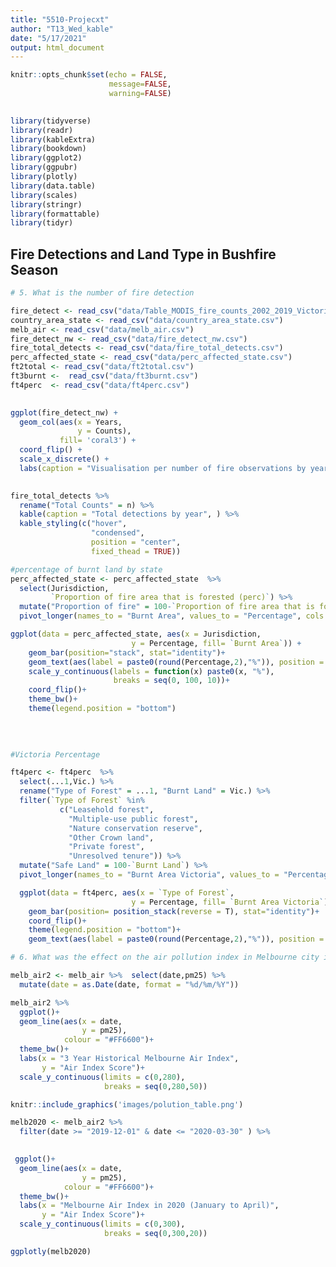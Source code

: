 ```yaml
---
title: "5510-Projecxt"
author: "T13_Wed_kable"
date: "5/17/2021"
output: html_document
---
```


```r
knitr::opts_chunk$set(echo = FALSE, 
                      message=FALSE, 
                      warning=FALSE)

                    
library(tidyverse)
library(readr)
library(kableExtra)
library(bookdown)
library(ggplot2)
library(ggpubr)
library(plotly)
library(data.table)
library(scales)
library(stringr)      
library(formattable)
library(tidyr)
```


## Fire Detections and Land Type in Bushfire Season


```r

# 5. What is the number of fire detection

fire_detect <- read_csv("data/Table_MODIS_fire_counts_2002_2019_Victoria_per_fire_year.csv")
country_area_state <- read_csv("data/country_area_state.csv")
melb_air <- read_csv("data/melb_air.csv")
fire_detect_nw <- read_csv("data/fire_detect_nw.csv")
fire_total_detects <- read_csv("data/fire_total_detects.csv")
perc_affected_state <- read_csv("data/perc_affected_state.csv")
ft2total <- read_csv("data/ft2total.csv")
ft3burnt <-  read_csv("data/ft3burnt.csv")
ft4perc  <- read_csv("data/ft4perc.csv")
  
```


```r

ggplot(fire_detect_nw) +
  geom_col(aes(x = Years, 
               y = Counts),
           fill= 'coral3') +
  coord_flip() +
  scale_x_discrete() +
  labs(caption = "Visualisation per number of fire observations by year") 
  

```



```r



fire_total_detects %>% 
  rename("Total Counts" = n) %>% 
  kable(caption = "Total detections by year", ) %>%
  kable_styling(c("hover", 
                  "condensed",
                  position = "center", 
                  fixed_thead = TRUE))


```




```r
#percentage of burnt land by state
perc_affected_state <- perc_affected_state  %>%
  select(Jurisdiction, 
         `Proportion of fire area that is forested (perc)`) %>% 
  mutate("Proportion of fire" = 100-`Proportion of fire area that is forested (perc)`) %>% 
  pivot_longer(names_to = "Burnt Area", values_to = "Percentage", cols = -Jurisdiction)
```


```r
ggplot(data = perc_affected_state, aes(x = Jurisdiction,
                           y = Percentage, fill= `Burnt Area`)) +
    geom_bar(position="stack", stat="identity")+ 
    geom_text(aes(label = paste0(round(Percentage,2),"%")), position = position_stack(vjust = 0.5), size = 3)+
    scale_y_continuous(labels = function(x) paste0(x, "%"), 
                       breaks = seq(0, 100, 10))+
    coord_flip()+
    theme_bw()+
    theme(legend.position = "bottom")
   
  
 
```



```r

#Victoria Percentage

ft4perc <- ft4perc  %>% 
  select(...1,Vic.) %>% 
  rename("Type of Forest" = ...1, "Burnt Land" = Vic.) %>% 
  filter(`Type of Forest` %in% 
           c("Leasehold forest", 
             "Multiple-use public forest", 
             "Nature conservation reserve", 
             "Other Crown land", 
             "Private forest", 
             "Unresolved tenure")) %>% 
  mutate("Safe Land" = 100-`Burnt Land`) %>% 
  pivot_longer(names_to = "Burnt Area Victoria", values_to = "Percentage", cols = -`Type of Forest`)

  ggplot(data = ft4perc, aes(x = `Type of Forest`,
                           y = Percentage, fill= `Burnt Area Victoria`)) +
    geom_bar(position= position_stack(reverse = T), stat="identity")+
    coord_flip()+
    theme(legend.position = "bottom")+
    geom_text(aes(label = paste0(round(Percentage,2),"%")), position = position_stack(vjust = 0.5, reverse = T), size = 3)

```









```r


# 6. What was the effect on the air pollution index in Melbourne city in January 2020 ?

melb_air2 <- melb_air %>%  select(date,pm25) %>% 
  mutate(date = as.Date(date, format = "%d/%m/%Y"))

melb_air2 %>%
  ggplot()+
  geom_line(aes(x = date, 
                y = pm25), 
            colour = "#FF6600")+
  theme_bw()+
  labs(x = "3 Year Historical Melbourne Air Index", 
       y = "Air Index Score")+
  scale_y_continuous(limits = c(0,280),
                     breaks = seq(0,280,50))


```

```r

knitr::include_graphics('images/polution_table.png')

```



```r



melb2020 <- melb_air2 %>% 
  filter(date >= "2019-12-01" & date <= "2020-03-30" ) %>% 
  

 ggplot()+
  geom_line(aes(x = date, 
                y = pm25), 
            colour = "#FF6600")+
  theme_bw()+
  labs(x = "Melbourne Air Index in 2020 (January to April)", 
       y = "Air Index Score")+
  scale_y_continuous(limits = c(0,300),
                     breaks = seq(0,300,20))

ggplotly(melb2020)

```


















